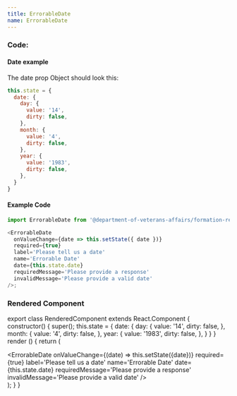 ```yaml
---
title: ErrorableDate
name: ErrorableDate
---
```



### Code:

#### Date example
The date prop Object should look this:

```javascript
this.state = {
  date: {
    day: {
      value: '14',
      dirty: false,
    },
    month: {
      value: '4',
      dirty: false,
    },
    year: {
      value: '1983',
      dirty: false,
    },
  }
}
```

#### Example Code
```javascript
import ErrorableDate from '@department-of-veterans-affairs/formation-react/ErrorableDate'

<ErrorableDate
  onValueChange={date => this.setState({ date })}
  required={true}
  label='Please tell us a date'
  name='Errorable Date'
  date={this.state.date}
  requiredMessage='Please provide a response'
  invalidMessage='Please provide a valid date'
/>;
```

### Rendered Component

export class RenderedComponent extends React.Component {
  constructor() {
    super();
    this.state = {
      date: {
        day: {
          value: '14',
          dirty: false,
        },
        month: {
          value: '4',
          dirty: false,
        },
        year: {
          value: '1983',
          dirty: false,
        },
      }
    }
  }
  render () {
    return (
      <div className="site-c-reactcomp__rendered">
        <ErrorableDate
          onValueChange={(date) => this.setState({date})}
          required={true}
          label='Please tell us a date'
          name='Errorable Date'
          date={this.state.date}
          requiredMessage='Please provide a response'
          invalidMessage='Please provide a valid date'
        />
      </div>
    );
  }
}

<RenderedComponent />
